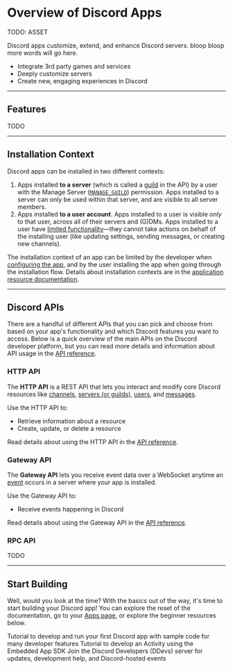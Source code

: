 # Overview of Discord Apps

TODO: ASSET

Discord apps customize, extend, and enhance Discord servers. bloop bloop more words will go here.
- Integrate 3rd party games and services
- Deeply customize servers
- Create new, engaging experiences in Discord

---

## Features

TODO

---

## Installation Context

Discord apps can be installed in two different contexts:

1. Apps installed **to a server** (which is called a [guild](#DOCS_RESOURCES_GUILD) in the API) by a user with the Manage Server ([`MANAGE_GUILD`](#DOCS_TOPICS_PERMISSIONS/permissions-bitwise-permission-flags)) permission. Apps installed to a server can only be used within that server, and are visible to all server members.
2. Apps installed **to a user account**. Apps installed to a user is visible *only* to that user, across all of their servers and (G)DMs. Apps installed to a user have [limited functionality](#TODO)—they cannot take actions on behalf of the installing user (like updating settings, sending messages, or creating new channels).

The installation context of an app can be limited by the developer when [configuring the app](#TODO), and by the user installing the app when going through the installation flow. Details about installation contexts are in the [application resource documentation](#DOCS_RESOURCES_APPLICATION/installation-context).

---

## Discord APIs

There are a handful of different APIs that you can pick and choose from based on your app's functionality and which Discord features you want to access. Below is a quick overview of the main APIs on the Discord developer platform, but you can read more details and information about API usage in the [API reference](#DOCS_QUICK_START/API_REFERENCE).

### HTTP API

The **HTTP API** is a REST API that lets you interact and modify core Discord resources like [channels](#DOCS_RESOURCES_CHANNEL), [servers (or guilds)](#DOCS_RESOURCES_GUILD), [users](#DOCS_RESOURCES_user), and [messages](#DOCS_RESOURCES_CHANNEL/message-object). 

Use the HTTP API to:
- Retrieve information about a resource
- Create, update, or delete a resource

Read details about using the HTTP API in the [API reference](#DOCS_QUICK_START/API_REFERENCE/http-api).

### Gateway API

The **Gateway API** lets you receive event data over a WebSocket anytime an [event](#DOCS_TOPICS_GATEWAY_EVENTS) occurs in a server where your app is installed.

Use the Gateway API to:
- Receive events happening in Discord

Read details about using the Gateway API in the [API reference](#DOCS_QUICK_START/API_REFERENCE/gateway-websocket-api).

### RPC API

TODO

---

## Start Building

Well, would you look at the time? With the basics out of the way, it's time to start building your Discord app! You can explore the reset of the documentation, go to your [Apps page](#TODO), or explore the beginner resources below.

<Container>
  <Card title="Developing your First Discord App" link="#embedded-links">
    Tutorial to develop and run your first Discord app with sample code for many developer features
  </Card>
  <Card title="Building an Activity on Discord" link="#open-invite-dialog">
    Tutorial to develop an Activity using the Embedded App SDK
  </Card>
  <Card title="Discord Developers server" link="#open-invite-dialog">
    Join the Discord Developers (DDevs) server for updates, development help, and Discord-hosted events
  </Card>
</Container>




